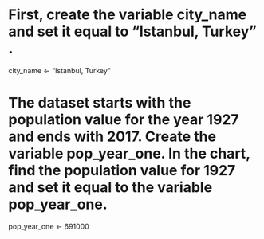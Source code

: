 # First, create the variable city_name and set it equal to "Istanbul, Turkey" .
city_name <- "Istanbul, Turkey"

# The dataset starts with the population value for the year 1927 and ends with 2017. Create the variable pop_year_one. In the chart, find the population value for 1927 and set it equal to the variable pop_year_one.
pop_year_one <- 691000